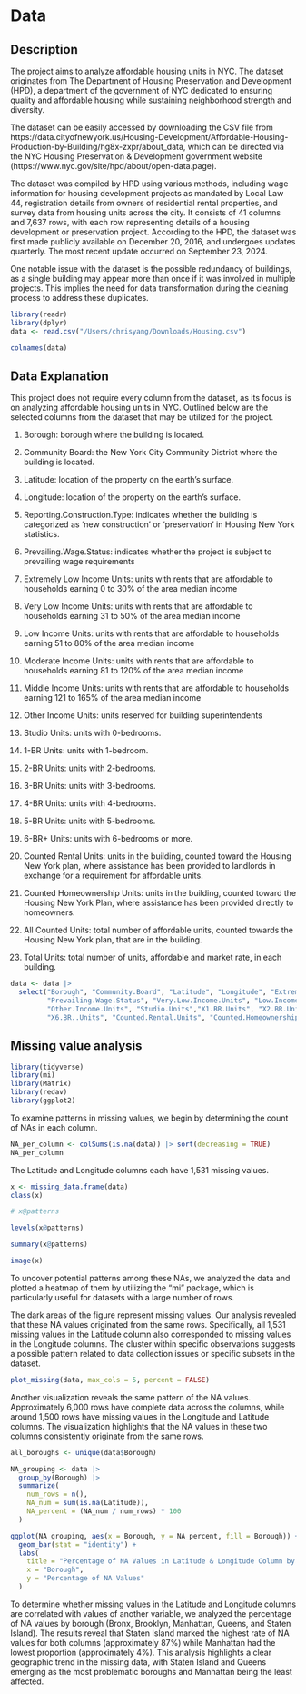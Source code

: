 # Data

## Description

The project aims to analyze affordable housing units in NYC. The dataset originates from The Department of Housing Preservation and Development (HPD), a department of the government of NYC dedicated to ensuring quality and affordable housing while sustaining neighborhood strength and diversity.

The dataset can be easily accessed by downloading the CSV file from https://data.cityofnewyork.us/Housing-Development/Affordable-Housing-Production-by-Building/hg8x-zxpr/about_data, which can be directed via the NYC Housing Preservation & Development government website (https://www.nyc.gov/site/hpd/about/open-data.page). 

The dataset was compiled by HPD using various methods, including wage information for housing development projects as mandated by Local Law 44, registration details from owners of residential rental properties, and survey data from housing units across the city. It consists of 41 columns and 7,637 rows, with each row representing details of a housing development or preservation project. According to the HPD, the dataset was first made publicly available on December 20, 2016, and undergoes updates quarterly. The most recent update occurred on September 23, 2024. 

One notable issue with the dataset is the possible redundancy of buildings, as a single building may appear more than once if it was involved in multiple projects. This implies the need for data transformation during the cleaning process to address these duplicates.

```r
library(readr)
library(dplyr)
data <- read.csv("/Users/chrisyang/Downloads/Housing.csv")
```

```r
colnames(data)
```


## Data Explanation 

This project does not require every column from the dataset, as its focus is on analyzing affordable housing units in NYC. Outlined below are the selected columns from the dataset that may be utilized for the project.

1. Borough: borough where the building is located.

2. Community Board: the New York City Community District where the building is located.

3. Latitude: location of the property on the earth’s surface. 

4. Longitude: location of the property on the earth’s surface. 

5. Reporting.Construction.Type: indicates whether the building is categorized as ‘new construction’ or ‘preservation’ in Housing New York statistics.

6. Prevailing.Wage.Status: indicates whether the project is subject to prevailing wage requirements

7. Extremely Low Income Units: units with rents that are affordable to households earning 0 to 30% of the area median income 

8. Very Low Income Units: units with rents that are affordable to households earning 31 to 50% of the area median income

9. Low Income Units: units with rents that are affordable to households earning 51 to 80% of the area median income

10. Moderate Income Units: units with rents that are affordable to households earning 81 to 120% of the area median income

11. Middle Income Units: units with rents that are affordable to households earning 121 to 165% of the area median income

12. Other Income Units: units reserved for building superintendents

13. Studio Units: units with 0-bedrooms.

14. 1-BR Units: units with 1-bedroom.

15. 2-BR Units: units with 2-bedrooms.

16. 3-BR Units: units with 3-bedrooms.

17. 4-BR Units: units with 4-bedrooms.

18. 5-BR Units: units with 5-bedrooms.

19. 6-BR+ Units: units with 6-bedrooms or more.

20. Counted Rental Units: units in the building, counted toward the Housing New York plan, where assistance has been provided to landlords in exchange for a requirement for affordable units.

21. Counted Homeownership Units: units in the building, counted toward the Housing New York Plan, where assistance has been provided directly to homeowners.

22. All Counted Units: total number of affordable units, counted towards the Housing New York plan, that are in the building.

23. Total Units: total number of units, affordable and market rate, in each building.

```r
data <- data |> 
  select("Borough", "Community.Board", "Latitude", "Longitude", "Extremely.Low.Income.Units", "Reporting.Construction.Type",
         "Prevailing.Wage.Status", "Very.Low.Income.Units", "Low.Income.Units", "Moderate.Income.Units", "Middle.Income.Units",
         "Other.Income.Units", "Studio.Units","X1.BR.Units", "X2.BR.Units", "X3.BR.Units", "X4.BR.Units", "X5.BR.Units", 
         "X6.BR..Units", "Counted.Rental.Units", "Counted.Homeownership.Units", "All.Counted.Units","Total.Units")
```



## Missing value analysis
```r
library(tidyverse)
library(mi)
library(Matrix)
library(redav)
library(ggplot2)
```


To examine patterns in missing values, we begin by determining the count of NAs in each column.

```r
NA_per_column <- colSums(is.na(data)) |> sort(decreasing = TRUE)
NA_per_column
```
The Latitude and Longitude columns each have 1,531 missing values.

```r
x <- missing_data.frame(data)
class(x)
```


```r
# x@patterns
```

```r
levels(x@patterns)
```

```r
summary(x@patterns)
```

```r
image(x)
```

To uncover potential patterns among these NAs, we analyzed the data and plotted a heatmap of them by utilizing the "mi" package, which is particularly useful for datasets with a large number of rows.

The dark areas of the figure represent missing values. Our analysis revealed that these NA values originated from the same rows. Specifically, all 1,531 missing values in the Latitude column also corresponded to missing values in the Longitude columns. The cluster within specific observations suggests a possible pattern related to data collection issues or specific subsets in the dataset.

```r
plot_missing(data, max_cols = 5, percent = FALSE) 
```

Another visualization reveals the same pattern of the NA values. Approximately 6,000 rows have complete data across the columns, while around 1,500 rows have missing values in the Longitude and Latitude columns. The visualization highlights that the NA values in these two columns consistently originate from the same rows.

```r
all_boroughs <- unique(data$Borough)

NA_grouping <- data |>
  group_by(Borough) |>
  summarize(
    num_rows = n(),
    NA_num = sum(is.na(Latitude)),
    NA_percent = (NA_num / num_rows) * 100
  )

ggplot(NA_grouping, aes(x = Borough, y = NA_percent, fill = Borough)) +
  geom_bar(stat = "identity") +
  labs(
    title = "Percentage of NA Values in Latitude & Longitude Column by Borough",
    x = "Borough",
    y = "Percentage of NA Values"
  )
```

To determine whether missing values in the Latitude and Longitude columns are correlated with values of another variable, we analyzed the percentage of NA values by borough (Bronx, Brooklyn, Manhattan, Queens, and Staten Island). The results reveal that Staten Island marked the highest rate of NA values for both columns (approximately 87%) while Manhattan had the lowest proportion (approximately 4%). This analysis highlights a clear geographic trend in the missing data, with Staten Island and Queens emerging as the most problematic boroughs and Manhattan being the least affected.


